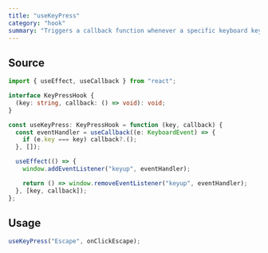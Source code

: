 ```yaml
---
title: "useKeyPress"
category: "hook"
summary: "Triggers a callback function whenever a specific keyboard key is pressed."
---
```


## Source

```typescript
import { useEffect, useCallback } from "react";

interface KeyPressHook {
  (key: string, callback: () => void): void;
}

const useKeyPress: KeyPressHook = function (key, callback) {
  const eventHandler = useCallback((e: KeyboardEvent) => {
    if (e.key === key) callback?.();
  }, []);

  useEffect(() => {
    window.addEventListener("keyup", eventHandler);

    return () => window.removeEventListener("keyup", eventHandler);
  }, [key, callback]);
};
```

## Usage

```typescript
useKeyPress("Escape", onClickEscape);
```
